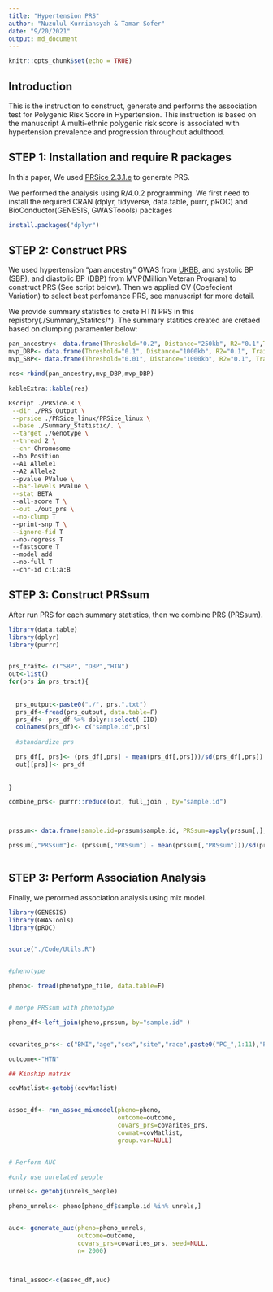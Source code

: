 ```yaml
---
title: "Hypertension PRS"
author: "Nuzulul Kurniansyah & Tamar Sofer"
date: "9/20/2021"
output: md_document
---
```


```r
knitr::opts_chunk$set(echo = TRUE)
```

## Introduction

This is the instruction to construct, generate and performs the association test for Polygenic Risk Score in Hypertension. This instruction is based on the manuscript A multi-ethnic polygenic risk score is associated with hypertension prevalence and progression throughout adulthood.


## STEP 1: Installation and require R packages

In this paper, We used [PRSice 2.3.1.e](https://www.prsice.info "PRSice 2.3.1.e") to generate PRS. 

We performed the analysis using R/4.0.2 programming. We first need to install the required CRAN (dplyr, tidyverse, data.table, purrr, pROC) and BioConductor(GENESIS, GWASToools) packages

```r

install.packages("dplyr")

```


## STEP 2: Construct PRS

We used hypertension “pan ancestry” GWAS from [UKBB](https://pan.ukbb.broadinstitute.org), and systolic BP ([SBP](https://pubmed.ncbi.nlm.nih.gov/30578418/)), and diastolic BP ([DBP](https://pubmed.ncbi.nlm.nih.gov/30578418/)) from MVP(Million Veteran Program) to construct PRS (See script below). Then we applied CV (Coefecient Variation) to select best perfomance PRS, see manuscript for more detail. 

We provide summary statistics to crete HTN PRS in this repistory(./Summary_Statitcs/*). The summary statitics created are cretaed based on clumping paramenter below:

```r
pan_ancestry<- data.frame(Threshold="0.2", Distance="250kb", R2="0.1",Trait="HTN", Study="Pan-UKBB")
mvp_DBP<- data.frame(Threshold="0.1", Distance="1000kb", R2="0.1", Trait="DBP",Study="MVP")
mvp_SBP<- data.frame(Threshold="0.01", Distance="1000kb", R2="0.1", Trait="SBP",Study="MVP")

res<-rbind(pan_ancestry,mvp_DBP,mvp_DBP)

kableExtra::kable(res)

```



```bash


Rscript ./PRSice.R \
 --dir ./PRS_Output \
 --prsice ./PRSice_linux/PRSice_linux \
 --base ./Summary_Statistic/. \
 --target ./Genotype \
 --thread 2 \
 --chr Chromosome 
 --bp Position 
 --A1 Allele1 
 --A2 Allele2 
 --pvalue PValue \
 --bar-levels PValue \
 --stat BETA 
 --all-score T \
 --out ./out_prs \
 --no-clump T
 --print-snp T \
 --ignore-fid T 
 --no-regress T 
 --fastscore T 
 --model add 
 --no-full T 
 --chr-id c:L:a:B 


```



## STEP 3: Construct PRSsum

After run PRS for each summary statistics, then we combine PRS (PRSsum).

```r
library(data.table)
library(dplyr)
library(purrr)


prs_trait<- c("SBP", "DBP","HTN")
out<-list()
for(prs in prs_trait){
  
  
  prs_output<-paste0("./", prs,".txt")
  prs_df<-fread(prs_output, data.table=F)
  prs_df<- prs_df %>% dplyr::select(-IID)
  colnames(prs_df)<- c("sample.id",prs)
  
  #standardize prs

  prs_df[, prs]<- (prs_df[,prs] - mean(prs_df[,prs]))/sd(prs_df[,prs])
  out[[prs]]<- prs_df
  
  
}

combine_prs<- purrr::reduce(out, full_join , by="sample.id")



prssum<- data.frame(sample.id=prssum$sample.id, PRSsum=apply(prssum[,], 1, sum))

prssum[,"PRSsum"]<- (prssum[,"PRSsum"] - mean(prssum[,"PRSsum"]))/sd(prssum[,"PRSsum"])



```

## STEP 3: Perform Association Analysis

Finally, we perormed association analysis using mix model.

```r

library(GENESIS)
library(GWASTools)
library(pROC)


source("./Code/Utils.R")


#phenotype

pheno<- fread(phenotype_file, data.table=F)


# merge PRSsum with phenotype

pheno_df<-left_join(pheno,prssum, by="sample.id" )


covarites_prs<- c("BMI","age","sex","site","race",paste0("PC_",1:11),"PRSsum")

outcome<-"HTN"

## Kinship matrix

covMatlist<-getobj(covMatlist)


assoc_df<- run_assoc_mixmodel(pheno=pheno,
                              outcome=outcome,
                              covars_prs=covarites_prs, 
                              covmat=covMatlist,
                              group.var=NULL)


# Perform AUC

#only use unrelated people

unrels<- getobj(unrels_people)

pheno_unrels<- pheno[pheno_df$sample.id %in% unrels,]


auc<- generate_auc(pheno=pheno_unrels,
                   outcome=outcome,
                   covars_prs=covarites_prs, seed=NULL,
                   n= 2000)



final_assoc<-c(assoc_df,auc)


```











